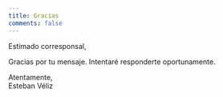 ```yaml
---
title: Gracias
comments: false
---
```


<p>Estimado corresponsal,</p>  
<p>Gracias por tu mensaje. Intentaré responderte oportunamente.  </p>
Atentamente,  
Esteban Véliz  